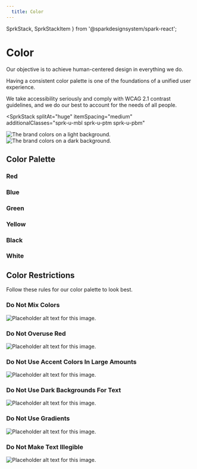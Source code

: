 ```yaml
---
  title: Color
---
```



  SprkStack,
  SprkStackItem
} from '@sparkdesignsystem/spark-react';

# Color
Our objective is to achieve human-centered design in everything we do.

Having a consistent color palette is one of the foundations of a unified user experience.

We take accessibility seriously and comply with WCAG 2.1 contrast guidelines, and we do our best to account for the needs of all people.

<SprkStack
  splitAt="huge"
  itemSpacing="medium"
  additionalClasses="sprk-u-mbl sprk-u-ptm sprk-u-pbm"
>
  <SprkStackItem additionalClasses="sprk-o-Stack__item--flex@m">
    <img
      srcset={colorsLightSrcSet}
      src={colorsOnLight}
      sizes="(min-width: 1120px) 1120px,
            (min-width: 1680px) 1680px,
            560px"
      alt="The brand colors on a light background."/>
  </SprkStackItem>

  <SprkStackItem additionalClasses="sprk-o-Stack__item--flex@m">
  <img
    srcset={colorsDarkSrcSet}
    src={colorsOnDark}
    sizes="(min-width: 1120px) 1120px,
          (min-width: 1680px) 1680px,
          560px"
    alt="The brand colors on a dark background."/>
  </SprkStackItem>
</SprkStack>

## Color Palette
### Red
<ColorSwatchGrid color="red" />

### Blue
<ColorSwatchGrid color="blue" />

### Green
<ColorSwatchGrid color="green" />

### Yellow
<ColorSwatchGrid color="yellow" />

### Black
<ColorSwatchGrid color="black" />

### White
<ColorSwatchGrid
  color="white"
  additionalClasses="sprk-u-mbl"
  />

## Color Restrictions
Follow these rules for our color palette to
look best.

### Do Not Mix Colors
<img
  class="sprk-u-mbm"
  src={doNotMixColors}
  alt="Placeholder alt text for this image."/>

### Do Not Overuse Red
<img
  class="sprk-u-mbm"
  src={doNotOveruseRed}
  alt="Placeholder alt text for this image."/>

### Do Not Use Accent Colors In Large Amounts
<img
  class="sprk-u-mbm"
  src={doNotUseAccentsLarge}
  alt="Placeholder alt text for this image."/>

### Do Not Use Dark Backgrounds For Text
<img
  class="sprk-u-mbm"
  src={doNotUseDarkBgsForText}
  alt="Placeholder alt text for this image."/>

### Do Not Use Gradients
<img
  class="sprk-u-mbm"
  src={doNotUseGradients}
  alt="Placeholder alt text for this image."/>

### Do Not Make Text Illegible
<img
  src={doNotMakeTextIllegible}
  alt="Placeholder alt text for this image."/>

